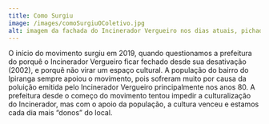 ---
title: Como Surgiu
image: /images/comoSurgiuOColetivo.jpg
alt: imagem da fachada do Incinerador Vergueiro nos dias atuais, pichada, com vidros quebrados e com o céu azul com algumas nuvens
---
O início do movimento surgiu em 2019, quando questionamos a prefeitura do porquê o Incinerador Vergueiro ficar fechado desde sua desativação (2002), e porquê não virar um espaço cultural. A população do bairro do Ipiranga sempre apoiou o movimento, pois sofreram muito por causa da poluição emitida pelo Incinerador Vergueiro principalmente nos anos 80. A prefeitura desde o começo do movimento tentou impedir a culturalização do Incinerador, mas com o apoio da população, a cultura venceu e estamos cada dia mais “donos” do local. 